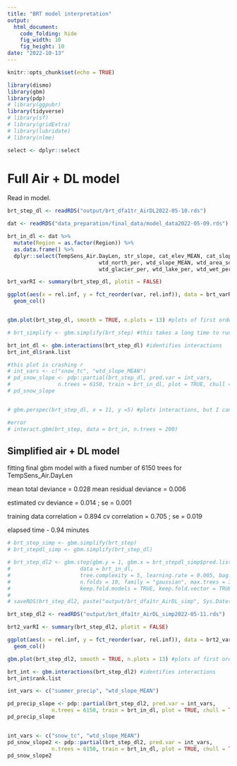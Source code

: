 ```yaml
---
title: "BRT model interpretation"
output: 
  html_document:
    code_folding: hide
    fig_width: 10
    fig_height: 10
date: "2022-10-13"
---
```



```r
knitr::opts_chunk$set(echo = TRUE)

library(dismo)
library(gbm)
library(pdp)
# library(ggpubr)
library(tidyverse)
# library(sf)
# library(gridExtra)
# library(lubridate)
# library(nlme)

select <- dplyr::select
```

# Full Air + DL model

Read in model.

``` r
brt_step_dl <- readRDS("output/brt_dfa1tr_AirDL2022-05-10.rds")

dat <- readRDS("data_preparation/final_data/model_data2022-05-09.rds")

brt_in_dl <- dat %>% 
  mutate(Region = as.factor(Region)) %>% 
  as.data.frame() %>% 
  dplyr::select(TempSens_Air.DayLen, str_slope, cat_elev_MEAN, cat_slope_MEAN, 
                             wtd_north_per, wtd_slope_MEAN, wtd_area_sqKM, dist_coast_km,
                             wtd_glacier_per, wtd_lake_per, wtd_wet_per, snow_tc, summer_precip, Region)

```


```r

brt_varRI <- summary(brt_step_dl, plotit = FALSE)

ggplot(aes(x = rel.inf, y = fct_reorder(var, rel.inf)), data = brt_varRI) +
  geom_col()


gbm.plot(brt_step_dl, smooth = TRUE, n.plots = 13) #plots of first order relationships

# brt_simplify <- gbm.simplify(brt_step) #this takes a long time to run.

brt_int_dl <- gbm.interactions(brt_step_dl) #identifies interactions
brt_int_dl$rank.list

#this plot is crashing r
# int_vars <- c("snow_tc", "wtd_slope_MEAN")
# pd_snow_slope <- pdp::partial(brt_step_dl, pred.var = int_vars, 
#               n.trees = 6150, train = brt_in_dl, plot = TRUE, chull = TRUE, rug = TRUE)
# pd_snow_slope


# gbm.perspec(brt_step_dl, x = 11, y =5) #plots interactions, but I can't get this to show anything

#error
# interact.gbm(brt_step, data = brt_in, n.trees = 200)
```

## Simplified air + DL model

fitting final gbm model with a fixed number of 6150 trees for TempSens_Air.DayLen

mean total deviance = 0.028 
mean residual deviance = 0.006 
 
estimated cv deviance = 0.014 ; se = 0.001 
 
training data correlation = 0.894 
cv correlation =  0.705 ; se = 0.019 
 
elapsed time -  0.94 minutes


```r
# brt_step_simp <- gbm.simplify(brt_step)
# brt_stepdl_simp <- gbm.simplify(brt_step_dl)

# brt_step_dl2 <- gbm.step(gbm.y = 1, gbm.x = brt_stepdl_simp$pred.list[[7]], 
#                      data = brt_in_dl,
#                      tree.complexity = 5, learning.rate = 0.005, bag.fraction = 0.5,
#                      n.folds = 10, family = "gaussian", max.trees = 30000,
#                      keep.fold.models = TRUE, keep.fold.vector = TRUE, keep.fold.fit = TRUE)
# 
# saveRDS(brt_step_dl2, paste("output/brt_dfa1tr_AirDL_simp", Sys.Date(), ".rds", sep = ""))

brt_step_dl2 <- readRDS("output/brt_dfa1tr_AirDL_simp2022-05-11.rds")

brt2_varRI <- summary(brt_step_dl2, plotit = FALSE)

ggplot(aes(x = rel.inf, y = fct_reorder(var, rel.inf)), data = brt2_varRI) +
  geom_col()


```


```r
gbm.plot(brt_step_dl2, smooth = TRUE, n.plots = 13) #plots of first order relationships

brt_int <- gbm.interactions(brt_step_dl2) #identifies interactions
brt_int$rank.list
```



```r
int_vars <- c("summer_precip", "wtd_slope_MEAN")

pd_precip_slope <- pdp::partial(brt_step_dl2, pred.var = int_vars, 
              n.trees = 6150, train = brt_in_dl, plot = TRUE, chull = TRUE, rug = TRUE)
pd_precip_slope


int_vars <- c("snow_tc", "wtd_slope_MEAN")
pd_snow_slope2 <- pdp::partial(brt_step_dl2, pred.var = int_vars, 
              n.trees = 6150, train = brt_in_dl, plot = TRUE, chull = TRUE, rug = TRUE)
pd_snow_slope2
```

